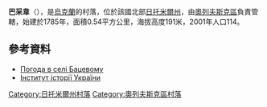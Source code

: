 {{coord|51|0|28|N|27|25|2|E|scale:30000|display=title}}

'''巴采韋'''（{{lang-uk|Бацеве}}），是[[烏克蘭|烏克蘭]]的村落，位於該國北部[[日托米爾州|日托米爾州]]，由[[奧列夫斯克區|奧列夫斯克區]]負責管轄，始建於1785年，面積0.54平方公里，海拔高度191米，2001年人口114。

==參考資料==
* [http://weather.in.ua/ua/zhitomirskaja/751 Погода в селі Бацевому] {{Wayback|url=http://weather.in.ua/ua/zhitomirskaja/751 |date=20111219131203 }}
* [http://www.history.org.ua/?hrono Інститут історії України] {{Wayback|url=http://www.history.org.ua/?hrono |date=20160629080207 }}

{{DEFAULTSORT:Бацево}}
[[Category:日托米爾州村落|Category:日托米爾州村落]]
[[Category:奧列夫斯克區村落|Category:奧列夫斯克區村落]]


{{Zhytomyr-geo-stub}}